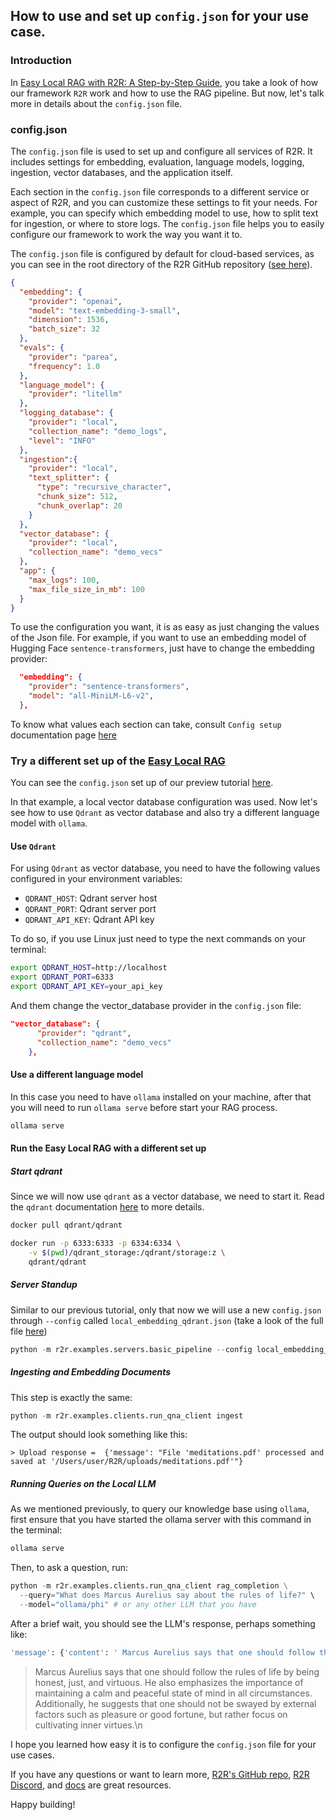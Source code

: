 ## How to use and set up `config.json` for your use case.

### Introduction

In [Easy Local RAG with R2R: A Step-by-Step Guide](https://r2r-docs.sciphi.ai/tutorials/local_rag), you take a look of how our framework `R2R` work and how to use the RAG pipeline. But now, let's talk more in details about the `config.json` file.

### config.json

The `config.json` file is used to set up and configure all services of R2R. It includes settings for embedding, evaluation, language models, logging, ingestion, vector databases, and the application itself. 

Each section in the `config.json` file corresponds to a different service or aspect of R2R, and you can customize these settings to fit your needs. For example, you can specify which embedding model to use, how to split text for ingestion, or where to store logs. The `config.json` file helps you to easily configure our framework to work the way you want it to.

The `config.json` file is configured by default for cloud-based services, as you can see in the root directory of the R2R GitHub repository ([see here](https://github.com/SciPhi-AI/R2R/blob/main/config.json)). 

```json
{
  "embedding": {
    "provider": "openai",
    "model": "text-embedding-3-small",
    "dimension": 1536,
    "batch_size": 32
  },
  "evals": {
    "provider": "parea",
    "frequency": 1.0
  },
  "language_model": {
    "provider": "litellm"
  },
  "logging_database": {
    "provider": "local",
    "collection_name": "demo_logs",
    "level": "INFO"
  },
  "ingestion":{
    "provider": "local",
    "text_splitter": {
      "type": "recursive_character",
      "chunk_size": 512,
      "chunk_overlap": 20
    }
  },
  "vector_database": {
    "provider": "local",
    "collection_name": "demo_vecs"
  },
  "app": {
    "max_logs": 100,
    "max_file_size_in_mb": 100
  }
}
```

To use the configuration you want, it is as easy as just changing the values of the Json file. For example, if you want to use an embedding model of Hugging Face `sentence-transformers`, just have to change the embedding provider:

```json
  "embedding": {
    "provider": "sentence-transformers",
    "model": "all-MiniLM-L6-v2",
  },
```

To know what values each section can take, consult `Config setup` documentation page [here](https://r2r-docs.sciphi.ai/deep-dive/config)


### Try a different set up of the [Easy Local RAG](https://r2r-docs.sciphi.ai/tutorials/local_rag)

You can see the `config.json` set up of our preview tutorial [here](https://github.com/SciPhi-AI/R2R/blob/main/r2r/examples/configs/local_ollama.json).

In that example, a local vector database configuration was used. Now let's see how to use `Qdrant` as vector database and also try a different language model with `ollama`.

#### Use `Qdrant`

For using `Qdrant` as vector database, you need to have the following values configured in your environment variables:

* `QDRANT_HOST`: Qdrant server host
* `QDRANT_PORT`: Qdrant server port
* `QDRANT_API_KEY`: Qdrant API key

To do so, if you use Linux just need to type the next commands on your terminal:
```bash
export QDRANT_HOST=http://localhost
export QDRANT_PORT=6333
export QDRANT_API_KEY=your_api_key
```

And them change the vector_database provider in the `config.json` file:
```json
"vector_database": {
      "provider": "qdrant",
      "collection_name": "demo_vecs"
    },
```

#### Use a different language model

In this case you need to have `ollama` installed on your machine, after that you will need to run `ollama serve` before start your RAG process. 

```bash
ollama serve
```

#### Run the Easy Local RAG with a different set up

##### Start qdrant

Since we will now use `qdrant` as a vector database, we need to start it. Read the `qdrant` documentation [here](https://qdrant.tech/documentation/quick-start/) to more details.

```bash
docker pull qdrant/qdrant
```

```bash
docker run -p 6333:6333 -p 6334:6334 \
    -v $(pwd)/qdrant_storage:/qdrant/storage:z \
    qdrant/qdrant
```

##### Server Standup

Similar to our previous tutorial, only that now we will use a new `config.json` through `--config` called `local_embedding_qdrant.json` (take a look of the full file [here](https://github.com/SciPhi-AI/R2R/blob/main/r2r/examples/configs/local_embedding_qdrant.json))

```python
python -m r2r.examples.servers.basic_pipeline --config local_embedding_qdrant
```

##### Ingesting and Embedding Documents

This step is exactly the same:

```python
python -m r2r.examples.clients.run_qna_client ingest
```

The output should look something like this:

```
> Upload response =  {'message': "File 'meditations.pdf' processed and saved at '/Users/user/R2R/uploads/meditations.pdf'"}
```

##### Running Queries on the Local LLM

As we mentioned previously, to query our knowledge base using `ollama`, first ensure that you have started the ollama server with this command in the terminal:

```bash
ollama serve
```

Then, to ask a question, run:

```python
python -m r2r.examples.clients.run_qna_client rag_completion \
  --query="What does Marcus Aurelius say about the rules of life?" \
  --model="ollama/phi" # or any other LLM that you have
```

After a brief wait, you should see the LLM's response, perhaps something like:

```bash
'message': {'content': ' Marcus Aurelius says that one should follow the rules of life by being honest, just, and virtuous. He also emphasizes the importance of maintaining a calm and peaceful state of mind in all circumstances. Additionally, he suggests that one should not be swayed by external factors such as pleasure or good fortune, but rather focus on cultivating inner virtues.\n', 'role': 'assistant', 'function_call': None, 'tool_calls': None}}], 'created': 1712946429, 'model': 'ollama/phi', 'object': 'chat.completion', 'system_fingerprint': None, 'usage': {'completion_tokens': 70, 'prompt_tokens': 1021, 'total_tokens': 1091}}}
```

> Marcus Aurelius says that one should follow the rules of life by being honest, just, and virtuous. He also emphasizes the importance of maintaining a calm and peaceful state of mind in all circumstances. Additionally, he suggests that one should not be swayed by external factors such as pleasure or good fortune, but rather focus on cultivating inner virtues.\n


I hope you learned how easy it is to configure the `config.json` file for your use cases.

If you have any questions or want to learn more, [R2R's GitHub repo](https://github.com/SciPhi-ai/R2R), [R2R Discord](https://discord.gg/p6KqD2kjtB), and [docs](https://r2r-docs.sciphi.ai/) are great resources.

Happy building!